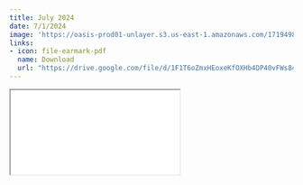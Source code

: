 ```yaml
---
title: July 2024
date: 7/1/2024
image: 'https://oasis-prod01-unlayer.s3.us-east-1.amazonaws.com/1719498211696-pexels-august-de-richelieu-4427626.jpg'
links:
- icon: file-earmark-pdf
  name: Download
  url: "https://drive.google.com/file/d/1F1T6oZmxHEoxeKfOXHb4DP40vFWs84Py/view?usp=sharing"
---
```


```{=html}
<iframe class="news ar4x3" src="./jul24.html" title="March Newsletter"></iframe>
```
